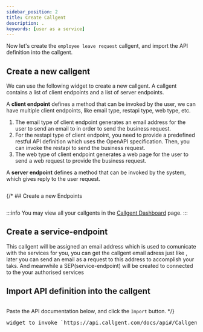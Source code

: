 ```yaml
---
sidebar_position: 2
title: Create Callgent
description: .
keywords: [user as a service]
---
```



Now let's create the `employee leave request` callgent, and import the API definition into the callgent.

## Create a new callgent

We can use the following widget to create a new callgent. A callgent contains a list of client endpoints and a list of server endpoints.

A **client endpoint** defines a method that can be invoked by the user, we can have multiple client endpoints, like email type, restapi type, web type, etc.
1. The email type of client endpoint generates an email address for the user to send an email to in order to send the business request.
2. For the restapi type of client endpoint, you need to provide a predefined restful API definition which uses the OpenAPI specification. Then, you can invoke the restapi to send the business request.
3. The web type of client endpoint generates a web page for the user to send a web request to provide the business request.

A **server endpoint** defines a method that can be invoked by the system, which gives reply to the user request.

<pre><CreateCallgent /></pre>
<CascadingMenu />
{/* 
## Create a new Endpoints

<pre><CreateEndpoints /></pre> 

:::info
You may view all your callgents in the [Callgent Dashboard](https://app.callgent.com/dashboard) page.
:::

## Create a service-endpoint
This callgent will be assigned an email address which is used to comunicate with the services for you, you can get the callgent email adress just like <Email />,
later you can send an email as a request to this address to accomplish your taks. And meanwhile a SEP(service-endpoint) will be created to connected to the your authorised services 

## Import API definition into the callgent

<pre><ImportApi /></pre>

Paste the API documentation below, and click the `Import` button.
*/}


<pre>widget to invoke `https://api.callgent.com/docs/api#/CallgentFunctions/CallgentFunctionsController_importBatch`</pre>